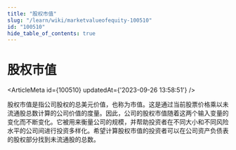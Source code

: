 ```yaml
---
title: "股权市值"
slug: "/learn/wiki/marketvalueofequity-100510"
id: "100510"
hide_table_of_contents: true
---
```



# 股权市值

<ArticleMeta id={100510} updatedAt={'2023-09-26 13:58:51'} />
<div className='border-solid border-b border-t-0 my-4 border-[var(--ifm-color-gray-300)]' />

股权市值是指公司股权的总美元价值，也称为市值。这是通过当前股票价格乘以未流通股总数计算的公司价值的度量。因此，公司的股权市值随着这两个输入变量的变化而不断变化。它被用来衡量公司的规模，并帮助投资者在不同大小和不同风险水平的公司间进行投资多样化。希望计算股权市值的投资者可以在公司资产负债表的股权部分找到未流通股的总数。
